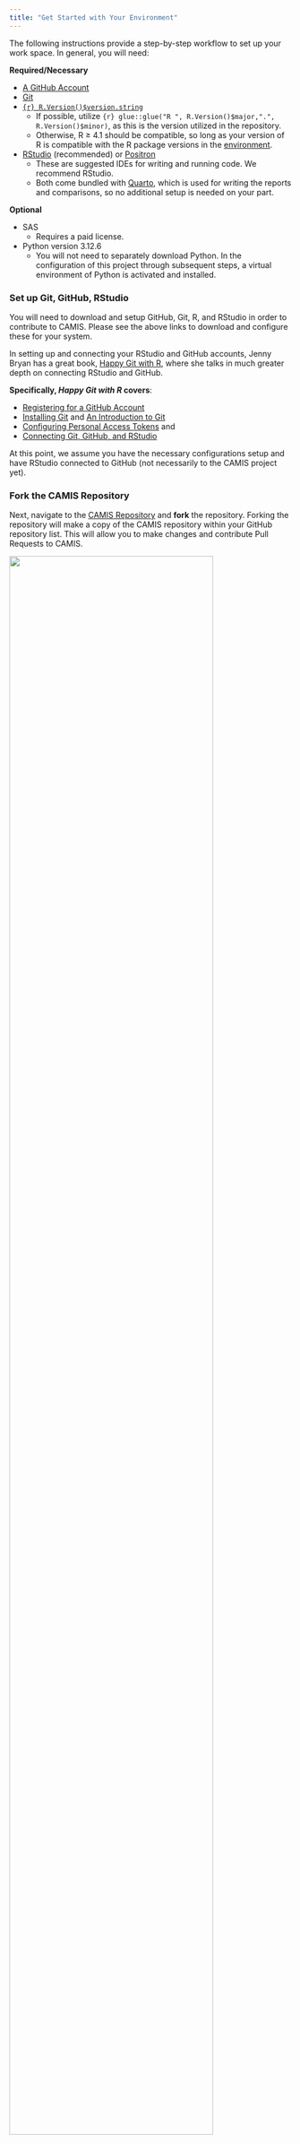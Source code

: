 ```yaml
---
title: "Get Started with Your Environment"
---
```


The following instructions provide a step-by-step workflow to set up your work space. In general, you will need:

**Required/Necessary**

-   [A GitHub Account](https://docs.github.com/en/get-started/start-your-journey/creating-an-account-on-github)
-   [Git](https://git-scm.com/downloads)
-   [`{r} R.Version()$version.string`](https://www.r-project.org/)
    -   If possible, utilize `{r} glue::glue("R ", R.Version()$major,".", R.Version()$minor)`, as this is the version utilized in the repository.
    -   Otherwise, R ≥ 4.1 should be compatible, so long as your version of R is compatible with the R package versions in the [environment](#camis-renv). 
-   [RStudio](https://posit.co/download/rstudio-desktop/) (recommended) or [Positron](https://posit.co/products/ide/positron/)
    -   These are suggested IDEs for writing and running code. We recommend RStudio.
    -   Both come bundled with [Quarto](https://quarto.org/docs/get-started/), which is used for writing the reports and comparisons, so no additional setup is needed on your part.

**Optional**

-   SAS
    -   Requires a paid license.
-   Python version 3.12.6
    -   You will not need to separately download Python. In the configuration of this project through subsequent steps, a virtual environment of Python is activated and installed.

### Set up Git, GitHub, RStudio

You will need to download and setup GitHub, Git, R, and RStudio in order to contribute to CAMIS. Please see the above links to download and configure these for your system.

In setting up and connecting your RStudio and GitHub accounts, Jenny Bryan has a great book, [Happy Git with R](https://happygitwithr.com), where she talks in much greater depth on connecting RStudio and GitHub.

**Specifically, *Happy Git with R* covers**:

-   [Registering for a GitHub Account](https://happygitwithr.com/github-acct)
-   [Installing Git](https://happygitwithr.com/install-git) and [An Introduction to Git](https://happygitwithr.com/hello-git)
-   [Configuring Personal Access Tokens](https://happygitwithr.com/https-pat) and
-   [Connecting Git, GitHub, and RStudio](https://happygitwithr.com/rstudio-git-github)

At this point, we assume you have the necessary configurations setup and have RStudio connected to GitHub (not necessarily to the CAMIS project yet).

### Fork the CAMIS Repository

Next, navigate to the [CAMIS Repository](https://github.com/PSIAIMS/CAMIS) and **fork** the repository. Forking the repository will make a copy of the CAMIS repository within your GitHub repository list. This will allow you to make changes and contribute Pull Requests to CAMIS.

![](img/forking.png){width="85%" fig-align="center"}

Now you will have a copy of the CAMIS repository in your list of repositories on GitHub.

It is really important to understand the next steps in forking and cloning repositories. Before moving on to the next steps, please read the *Happy Git with R* [Chapter on Fork and Clone](https://happygitwithr.com/fork-and-clone). If you are looking to make changes, add a document or comparison, or some other feature through a pull request, you must take some steps in order to properly set up your forked repository. Jenny does a great job walking through the details and differences of `upstream`, `origin`, and describes some handy functions to help get your fork properly configured.

### Clone to Your Own Computer

If you follow the instructions in *Happy Git with R* [Chapter on Fork and Clone](https://happygitwithr.com/fork-and-clone), you can jump to [this section](#camis-renv).

Once you've created a copy of this repository, you'll need to clone it from GitHub to your computer. Click the "Code" button to do this.

The method you'll use, either "HTTPS" or "SSH", depends on how you've connected your computer to GitHub. If you've set up using a PAT, select the "HTTPS" tab. If you've used "SSH", then choose that tab. Either way, you will need to copy the location in the box.

![](img/clone.png){width="85%" fig-align="center"}

### Create an RStudio Project with Version Control

In RStudio, you will need to create a new project and select "Version Control" in the project wizard. Then you will select "Git" and finally paste the location copied from GitHub into the URL box. Finally hit "Create Project" and you should be good to go!

![](img/clone2.png){width="85%" fig-align="center"}

### Setting up CAMIS with `renv` {#camis-renv}

The CAMIS repository utilizes [`renv`](https://rstudio.github.io/renv/articles/renv.html), which is an R package that helps create reproducible environments. Assuming you downloaded [`{r} glue::glue("R ", R.Version()$major,".", R.Version()$minor)`](https://www.r-project.org/), which is the version of R associated with this `renv` project, everything should be relatively straightforward.

If you have R ≥ 4.1, you generally shouldn't have issues, but `renv` will alert you that `{r} glue::glue("R ", R.Version()$major,".", R.Version()$minor)` was used to install the packages and that `{r} glue::glue("R ", R.Version()$major,".", R.Version()$minor)` is different than the R version you are using. As more R packages are added/updated in CAMIS `renv`, there may arise issues if your R version differs greatly from `{r} glue::glue("R ", R.Version()$major,".", R.Version()$minor)`. This may require you to install a version of R closer to `{r} glue::glue("R ", R.Version()$major,".", R.Version()$minor)`, so please work with your appropriate technology professional to upgrade R.

If you do not have the `renv` package, you can install it using:

```r
#| echo: false
#| results: asis
renv_version <- packageDescription("renv")$Version
cat("```r\n")
cat(glue::glue('install.packages("renv@{renv_version}")'), "\n")
cat("```")
```

This will install the same version of `renv` as the CAMIS Repository utilizes. Next, you will need to install the specific R and Python packages associated with CAMIS. This can take some time if you do not have some of these already downloaded. Again, because this is a reproducible environment with specific versions of packages (these are listed in a `renv.lock` file), specific versions of these packages will be downloaded and install into this environment. To install these, run the following code:

```r
#| eval: false
renv::restore()
```

Again, this may take some time to install these packages and requirements. There can be some systems that are not as compatible or may require the installation of other systems outside of R packages. Often, these are related to systems or software for installing the binary packages of R. Please refer to those user manuals and other online resources for their installation. Make sure you have the necessary permissions for installing them.

As you make contributions to CAMIS, you may also need to add new packages to the `renv.lock` file. You must use `renv` to manage and install these packages like:

```r
#| eval: false
renv::install("package_name")
```

It is also recommended after installation to snapshot these changes using:

```r
#| eval: false
renv::snapshot()
renv::restore()
```

These function calls help to record and update the `renv.lock` file with the package and associated dependencies in a reproducible manner.

At this point, it is assumed that your system in RStudio is connected to Git and GitHub, and that the `renv` environment is successfully activated. Now every time you close RStudio and reopen the CAMIS project on your computer, you should see the option:

```r
#| echo: false
#| results: asis
renv_version <- packageDescription("renv")$Version
cat("```default\n")
cat(
  glue::glue(
    "- Project '(path/to/CAMIS/project)' loaded. [renv {renv_version}]"
  ),
  "\n"
)
cat("```")
```

### Create a Branch in RStudio {#create-branch}

Now you should have an RStudio Project that contains all of the CAMIS Repository files. A **highly recommended** step is to create a new branch. A branch separates any changes you make in the forked repository from the Main branch. This allows you to more easily keep up with changes from the CAMIS Repository on the `upstream` branch.

To create a new branch, find the "Git" tab (top right corner) in RStudio. Select the icon to create a new branch. You can name the branch anything, but its helpful to match it with the changes you intend to make. Within the box that comes up, ensure the drop down for **Remote** is set to "origin" and the option "Sync branch with remote" is checked.

### Contribute Your Changes

Now you can add and edit various files within the CAMIS project. If you are looking for templates to get you started in comparing R packages or comparing specific methods between coding languages, see the templates for only a [Single Language](../templates/single_language_template.qmd) or for comparing [Multiple Languages](../templates/multi_language_template.qmd). These templates are good starting points to model off of, and we recommend you keep the structure similar. Also see [How to Review an R Package](package_review.qmd) for some other guidance.

If you are adding SAS-related examples, add those to the `SAS/` folder. R-related examples should be added to the `R/` folder. Similarly, Python-related examples should be added to the `Python/` folder. For examples that compare two or more languages (i.e. SAS vs R), add these examples in the `Comp/` folder Follow the naming convention of the files already stored in those folders.

### Commit Changes and Push to Remote

Within Rstudio, commit each change or new file added, and push these changes to your forked repository. Once you have completed all of the change you want to make, it is time to create a pull request. Before you start creating a pull request, check that your branch on GitHub contains all the changes you want. If your branch on GitHub doesn't contain all your changes, commit and push those from RStudio.

![This is what it will look like if you still need to push](img/push.png){width="85%" fig-align="center"}

### Create a Pull Request

Back on your fork on GitHub, you will see that your repo is now ahead of the main CAMIS repository. The first thing you want to do is make sure that your forked repository is in sync with the main CAMIS Repository. Sync your own `main` branch first and then sync your the branch with your desired changes. Click 'Sync fork':

![](img/make-pr.png){width="85%" fig-align="center"}

If you are having issues on syncing with `upstream`, *Happy Git with R* has some [guidance](https://happygitwithr.com/upstream-changes). If you have merge conflicts or other issues, *Happy Git with R* has some [recommendations](https://happygitwithr.com/git-branches#dealing-with-conflicts) for how to start resolving these.

Now that you are all synced with `main`, you can create a pull request by clicking on 'Contribute' and then 'Open pull request'. This brings you to a page where you can explain your pull request. It is often helpful to describe the changes you made to make reviewing the pull request easier and the reviewers can better understand your intended changes. If there are any relevant issues that your pull request is related to, also include and link those issues.

The final step is to add a reviewer. Please add  [\@DrLynTaylor](https://github.com/DrLynTaylor), [\@statasaurus](https://github.com/statasaurus) and [\@chizapoth](https://github.com/chizapoth). For more details about making pull requests see [create a pull request](https://docs.github.com/en/pull-requests/collaborating-with-pull-requests/proposing-changes-to-your-work-with-pull-requests/creating-a-pull-request).

Once your change is approved, and merged into main, you will be able to see your changes on the main CAMIS GitHub repository. You can then delete your branch in your forked repository and sync any other branches with the `upstream` CAMIS repository.
